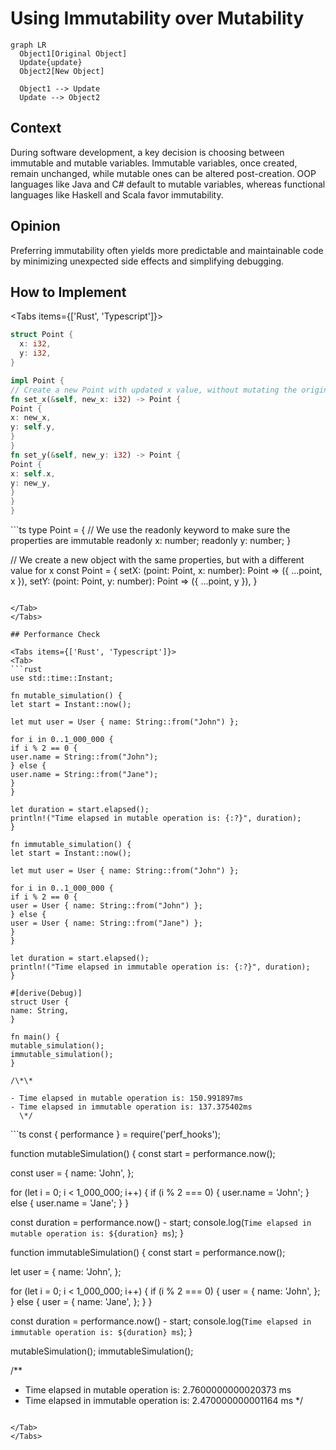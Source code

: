 
# Using Immutability over Mutability

```mermaid
graph LR
  Object1[Original Object]
  Update{update}
  Object2[New Object]

  Object1 --> Update
  Update --> Object2
```

## Context

During software development, a key decision is choosing between immutable and mutable variables. Immutable variables, once created, remain unchanged, while mutable ones can be altered post-creation. OOP languages like Java and C# default to mutable variables, whereas functional languages like Haskell and Scala favor immutability.

## Opinion

Preferring immutability often yields more predictable and maintainable code by minimizing unexpected side effects and simplifying debugging.

## How to Implement

<Tabs items={['Rust', 'Typescript']}>
<Tab>
```rust
struct Point {
  x: i32,
  y: i32,
}

impl Point {
// Create a new Point with updated x value, without mutating the original
fn set_x(&self, new_x: i32) -> Point {
Point {
x: new_x,
y: self.y,
}
}
fn set_y(&self, new_y: i32) -> Point {
Point {
x: self.x,
y: new_y,
}
}
}

````
</Tab>
<Tab>
```ts
type Point = {
  // We use the readonly keyword to make sure the properties are immutable
  readonly x: number;
  readonly y: number;
}

// We create a new object with the same properties, but with a different value for x
const Point = {
  setX: (point: Point, x: number): Point => ({ ...point, x }),
  setY: (point: Point, y: number): Point => ({ ...point, y }),
}
````

</Tab>
</Tabs>

## Performance Check

<Tabs items={['Rust', 'Typescript']}>
<Tab>
```rust
use std::time::Instant;

fn mutable_simulation() {
let start = Instant::now();

let mut user = User { name: String::from("John") };

for i in 0..1_000_000 {
if i % 2 == 0 {
user.name = String::from("John");
} else {
user.name = String::from("Jane");
}
}

let duration = start.elapsed();
println!("Time elapsed in mutable operation is: {:?}", duration);
}

fn immutable_simulation() {
let start = Instant::now();

let mut user = User { name: String::from("John") };

for i in 0..1_000_000 {
if i % 2 == 0 {
user = User { name: String::from("John") };
} else {
user = User { name: String::from("Jane") };
}
}

let duration = start.elapsed();
println!("Time elapsed in immutable operation is: {:?}", duration);
}

#[derive(Debug)]
struct User {
name: String,
}

fn main() {
mutable_simulation();
immutable_simulation();
}

/\*\*

- Time elapsed in mutable operation is: 150.991897ms
- Time elapsed in immutable operation is: 137.375402ms
  \*/

````
</Tab>
<Tab>
```ts
const { performance } = require('perf_hooks');

function mutableSimulation() {
  const start = performance.now();

  const user = {
  name: 'John',
  };

  for (let i = 0; i < 1_000_000; i++) {
  if (i % 2 === 0) {
    user.name = 'John';
  } else {
    user.name = 'Jane';
  }
  }

  const duration = performance.now() - start;
  console.log(`Time elapsed in mutable operation is: ${duration} ms`);
}

function immutableSimulation() {
  const start = performance.now();

  let user = {
  name: 'John',
  };

  for (let i = 0; i < 1_000_000; i++) {
  if (i % 2 === 0) {
    user = {
    name: 'John',
    };
  } else {
    user = {
    name: 'Jane',
    };
  }
  }

  const duration = performance.now() - start;
  console.log(`Time elapsed in immutable operation is: ${duration} ms`);
}

mutableSimulation();
immutableSimulation();

/**
 * Time elapsed in mutable operation is: 2.7600000000020373 ms
 * Time elapsed in immutable operation is: 2.470000000001164 ms
 */
````

</Tab>
</Tabs>
